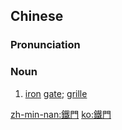 {{also|铁门}}
==Chinese==
{{zh-forms|s=铁门}}

===Pronunciation===
{{zh-pron
|m=tiěmén
|c=tit3 mun4
|h=pfs=thiet-mùn
|mn=thih-mn̂g
|cat=n
}}

===Noun===
{{zh-noun}}

# [[iron]] [[gate]]; [[grille]]

[[zh-min-nan:鐵門]]
[[ko:鐵門]]